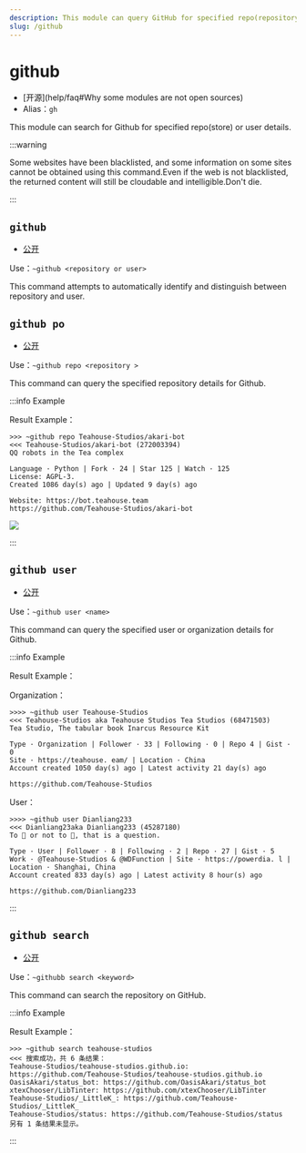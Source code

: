```yaml
---
description: This module can query GitHub for specified repo(repository) or user details
slug: /github
---
```


# github

-   [开源]\(help/faq#Why some modules are not open sources)
-   Alias：`gh`

This module can search for Github for specified repo(store) or user details.

:::warning

Some websites have been blacklisted, and some information on some sites cannot be obtained using this command.Even if the web is not blacklisted, the returned content will still be cloudable and intelligible.Don't die.

:::

## `github`

-   [公开](permissions)

Use：`~github <repository or user>`

This command attempts to automatically identify and distinguish between repository and user.

## `github po`

-   [公开](permissions)

Use：`~github repo <repository >`

This command can query the specified repository details for Github.

:::info Example

Result Example：

```
>>> ~github repo Teahouse-Studios/akari-bot
<<< Teahouse-Studios/akari-bot (272003394)
QQ robots in the Tea complex

Language · Python | Fork · 24 | Star 125 | Watch · 125
License: AGPL-3.
Created 1086 day(s) ago | Updated 9 day(s) ago

Website: https://bot.teahouse.team
https://github.com/Teahouse-Studios/akari-bot
```

![](https://s1.ax1x.com/2023/09/08/pPyIk01.png)

:::

## `github user`

-   [公开](permissions)

Use：`~github user <name>`

This command can query the specified user or organization details for Github.

:::info Example

Result Example：

Organization：

```
>>>> ~github user Teahouse-Studios
<<< Teahouse-Studios aka Teahouse Studios Tea Studios (68471503)
Tea Studio, The tabular book Inarcus Resource Kit

Type · Organization | Follower · 33 | Following · 0 | Repo 4 | Gist · 0
Site · https://teahouse. eam/ | Location · China
Account created 1050 day(s) ago | Latest activity 21 day(s) ago

https://github.com/Teahouse-Studios
```

User：

```
>>>> ~github user Dianliang233
<<< Dianliang23aka Dianliang233 (45287180)
To 🐝 or not to 🐝, that is a question.

Type · User | Follower · 8 | Following · 2 | Repo · 27 | Gist · 5
Work · @Teahouse-Studios & @WDFunction | Site · https://powerdia. l | Location · Shanghai, China
Account created 833 day(s) ago | Latest activity 8 hour(s) ago

https://github.com/Dianliang233
```

:::

## `github search`

-   [公开](permissions)

Use：`~githubb search <keyword>`

This command can search the repository on GitHub.

:::info Example

Result Example：

```
>>> ~github search teahouse-studios
<<< 搜索成功，共 6 条结果：
Teahouse-Studios/teahouse-studios.github.io: https://github.com/Teahouse-Studios/teahouse-studios.github.io
OasisAkari/status_bot: https://github.com/OasisAkari/status_bot
xtexChooser/LibTinter: https://github.com/xtexChooser/LibTinter
Teahouse-Studios/_LittleK_: https://github.com/Teahouse-Studios/_LittleK_
Teahouse-Studios/status: https://github.com/Teahouse-Studios/status
另有 1 条结果未显示。
```

:::
